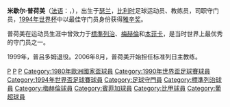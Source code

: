 {{noteTA
|G1=uefa
|G2=Football
|G3=沙特职业足球联赛
|T=zh-hans:米歇尔·普吕多姆; zh-hk:米歇爾·普荷美;
|1=zh-hans:米歇尔; zh-hk:米歇爾;
|2=zh-hans:普吕多姆;zh-hk:普荷美;
|3=zh-hans:雅辛; zh-hk:耶辛;
}}
{{Infobox Football biography 2
| playername           = 米歇尔·普吕多姆<br />Michel Preud'homme
| image = Michel Preud.JPG
| image_size = 220
|fullname = Michel Georges Jean Ghislain Preud'Homme
|birth_date = {{birth date and age|df=yes|1959|1|24}}
|birth_place = {{BEL}}[[瑟蘭|瑟蘭]]
|height = {{height|m=1.83}}
| position             = [[守門員_(足球)|守門員]]
|youthyears1 = 1969–1977 | youthclubs1 = [[皇家標準列治|標準列治]]
| years1               = 1977–1986 |clubs1 = [[皇家標準列治|標準列治]]         |caps1 = 240 |goals1 = 0
| years2               = 1986–1994 |clubs2 = [[皇家梅赫倫足球會|梅赫倫]] |caps2 = 263 |goals2 = 0
| years3               = 1994–1999 |clubs3 = [[里斯本與本菲卡體育|本菲卡]]   |caps3 = 146 |goals3 = 0
| totalcaps = 649 | totalgoals = 0
| nationalyears1       = 1979–1994 |nationalteam1 = [[比利時國家足球隊|比利時]] |nationalcaps1 = 58 |nationalgoals1 = 0
| manageryears1        = 2001–2002 |managerclubs1 = [[皇家標準列治|標準列治]]
| manageryears2        = 2006–2008 |managerclubs2 = [[皇家標準列治|標準列治]]
| manageryears3        = 2008–2010 |managerclubs3 = [[皇家真特體育會|真特]]
| manageryears4        = 2010–2011 |managerclubs4 = [[特温特足球俱乐部|特温特]]
| manageryears5        = 2011–2013 |managerclubs5 = [[利雅得艾沙比足球會|艾沙比]]
|manageryears6 = 2013–2017 | managerclubs6 = [[布鲁日足球俱乐部|布鲁日]]
| manageryears7 = 2018–2020 | managerclubs7 = [[皇家標準列治|標準列治]]
}}

'''米歇尔·普荷美'''（[[法语|法语]]：'''{{lang|fr|Michel Preud'homme}}'''，{{bd|1959年|1月24日}}），出生于[[瑟兰|瑟兰]]，[[比利时|比利时]]足球运动员、教练员，司职守门员，[[1994年世界杯足球赛|1994年世界杯]]中以最佳守门员身份获得[[世界盃雅辛獎|雅辛奖]]。

普荷美在运动员生涯中曾效力于[[皇家標準列治|標準列治]]、[[皇家梅赫倫足球會|梅赫倫]]和[[里斯本與本菲卡體育|本菲卡]]，是当时世界上最优秀的守门员之一。

1999年，普吕多姆退役。2006年8月，普荷美开始担任标准列日主教练。

{{世界杯金手套奖}}

{{Authority control}}
{{DEFAULTSORT:Preudhomme, Michel}}
[[Category:1959年出生|P]]
[[Category:比利时足球运动员|P]]
[[Category:雅辛奖获得者|P]]
[[Category:1980年歐洲國家盃球員|Category:1980年歐洲國家盃球員]]
[[Category:1990年世界盃足球賽球員|Category:1990年世界盃足球賽球員]]
[[Category:1994年世界盃足球賽球員|Category:1994年世界盃足球賽球員]]
[[Category:足球守門員|Category:足球守門員]]
[[Category:標準列治球員|Category:標準列治球員]]
[[Category:梅赫倫球員|Category:梅赫倫球員]]
[[Category:賓菲加球員|Category:賓菲加球員]]
[[Category:比甲球員|Category:比甲球員]]
[[Category:葡超球員|Category:葡超球員]]
{{soccer-bio-stub}}